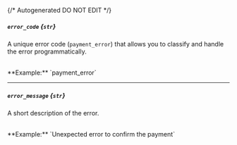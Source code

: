 {/* Autogenerated DO NOT EDIT  */}
##### `error_code` *{`str`}*
A unique error code (`payment_error`) that allows you to classify and handle the error programmatically.

<br/>
**Example:** `payment_error`

---
##### `error_message` *{`str`}*
A short description of the error.

<br/>
**Example:** `Unexpected error to confirm the payment`



